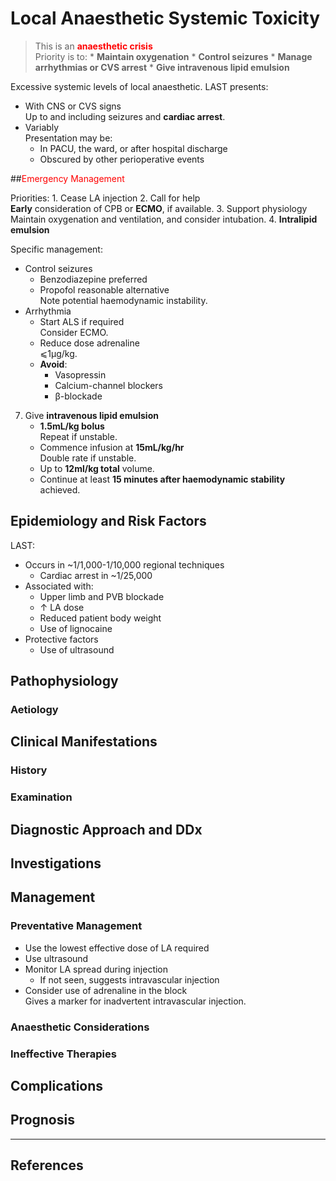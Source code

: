# Local Anaesthetic Systemic Toxicity


> This is an <span style="color:red">**anaesthetic crisis**</span>  
> Priority is to:
>* **Maintain oxygenation**
>* **Control seizures**
>* **Manage arrhythmias or CVS arrest**
>* **Give intravenous lipid emulsion**


Excessive systemic levels of local anaesthetic. LAST presents:

* With CNS or CVS signs  
Up to and including seizures and **cardiac arrest**.
* Variably  
Presentation may be:
	* In PACU, the ward, or after hospital discharge
	* Obscured by other perioperative events

##<span style="color:red">Emergency Management</span>

Priorities:
1. Cease LA injection
2. Call for help  
**Early** consideration of CPB or **ECMO**, if available.
3. Support physiology  
Maintain oxygenation and ventilation, and consider intubation.
4. **Intralipid emulsion**


Specific management:

* Control seizures  
	* Benzodiazepine preferred
	* Propofol reasonable alternative  
	Note potential haemodynamic instability.
* Arrhythmia
	* Start ALS if required  
	Consider ECMO.
	* Reduce dose adrenaline  
	⩽1μg/kg.
	* **Avoid**:
		* Vasopressin
		* Calcium-channel blockers
		* β-blockade
7. Give **intravenous lipid emulsion**
	* **1.5mL/kg bolus**  
	Repeat if unstable.
	* Commence infusion at **15mL/kg/hr**  
	Double rate if unstable.
	* Up to **12ml/kg total** volume.
	* Continue at least **15 minutes after haemodynamic stability** achieved.


## Epidemiology and Risk Factors

LAST:

* Occurs in ~1/1,000-1/10,000 regional techniques
	* Cardiac arrest in ~1/25,000
* Associated with:
	* Upper limb and PVB blockade
	* ↑ LA dose
	* Reduced patient body weight
	* Use of lignocaine
* Protective factors
	* Use of ultrasound


## Pathophysiology

### Aetiology

## Clinical Manifestations

### History

### Examination

## Diagnostic Approach and DDx

## Investigations

## Management

### Preventative Management

* Use the lowest effective dose of LA required
* Use ultrasound
* Monitor LA spread during injection
	* If not seen, suggests intravascular injection
* Consider use of adrenaline in the block  
Gives a marker for inadvertent intravascular injection.



### Anaesthetic Considerations

### Ineffective Therapies

## Complications

## Prognosis


---

## References


